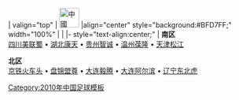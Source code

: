 <noinclude>{{fb start}}</noinclude>
{{fb inner start}}
| valign="top" | [[File:Flag of the People's Republic of China.svg|40px|中國]] 
|align="center" style="background:#BFD7FF;" width="100%" | {{Tnavbar-header|'''[[2010年中国足球乙级联赛|2010年]][[中国足球乙级联赛]]'''|2010中乙}}
|<!--不是使用在条目中的非自由版权图像，根据[[Wikipedia:合理使用]]，不能在非条目名字空间展示：
ive Mesh.png
-->
{{fb inner end}}
{{fb inner start}} 
|- style="text-align:center;"
|
'''南区'''<br>
[[四川足球俱乐部|四川美联蜀]]&nbsp;•
[[三峡大学足球俱乐部|湖北康天]]&nbsp;•
[[贵州智诚足球俱乐部|贵州智诚]]&nbsp;•
[[温州葆隆足球俱乐部|温州葆隆]]&nbsp;• 
[[天津松江足球俱乐部|天津松江]]

'''北区'''<br>
[[天津京铁火车头足球俱乐部|京铁火车头]]&nbsp;•
[[盘锦盟尊足球俱乐部|盘锦盟尊]]&nbsp;•
[[大连毅腾足球俱乐部|大连毅腾]]&nbsp;•
[[大连阿尔滨足球俱乐部|大连阿尔滨]]&nbsp;•
[[辽宁东北虎足球俱乐部|辽宁东北虎]] 

{{fb inner end}}<noinclude>
{{fb end}}
{{using fb}}
</noinclude>
<noinclude>[[Category:2010年中国足球模板]]</noinclude>